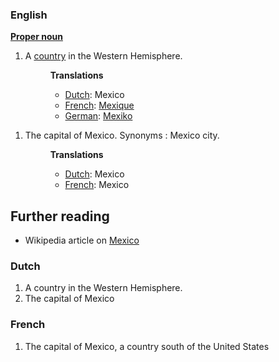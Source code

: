 ===English===
'''[[Proper noun]]'''

# A [[country]] in the Western Hemisphere.
#:'''Translations'''
#:*[[Dutch]]: Mexico
#:*[[French]]: [[Mexique]]
#:*[[German]]: [[Mexiko]]

# The capital of Mexico. Synonyms : Mexico city.
#:'''Translations'''
#:*[[Dutch]]: Mexico
#:*[[French]]: Mexico

== Further reading ==

* Wikipedia article on [[w:Mexico|Mexico]]

===Dutch===
# A country in the Western Hemisphere.
# The capital of Mexico

===French===
# The capital of Mexico, a country south of the United States
